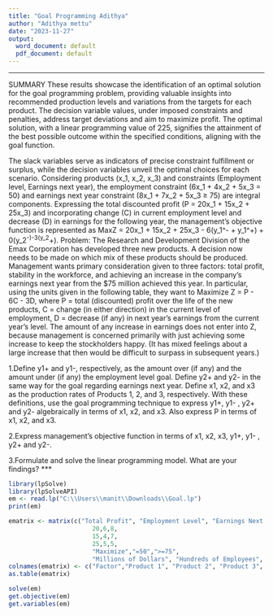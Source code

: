 ---
title: "Goal Programming Adithya"
author: "Adithya mettu"
date: "2023-11-27"
output:
  word_document: default
  pdf_document: default
---
***
SUMMARY
These results showcase the identification of an optimal solution for the goal programming problem, providing valuable insights into recommended production levels and variations from the targets for each product. The decision variable values, under imposed constraints and penalties, address target deviations and aim to maximize profit. The optimal solution, with a linear programming value of 225, signifies the attainment of the best possible outcome within the specified conditions, aligning with the goal function.

The slack variables serve as indicators of precise constraint fulfillment or surplus, while the decision variables unveil the optimal choices for each scenario. Considering products (x_1, x_2, x_3) and constraints (Employment level, Earnings next year), the employment constraint (6x_1 + 4x_2 + 5x_3 = 50) and earnings next year constraint (8x_1 + 7x_2 + 5x_3 ≥ 75) are integral components. Expressing the total discounted profit (P = 20x_1 + 15x_2 + 25x_3) and incorporating change (C) in current employment level and decrease (D) in earnings for the following year, the management's objective function is represented as MaxZ = 20x_1 + 15x_2 + 25x_3 - 6(y_1^- + y_1^+) + 0(y_2^-)-3(y_2^+).
***
***
Problem:
The Research and Development Division of the Emax Corporation has developed three new
products. A decision now needs to be made on which mix of these products should be produced.
Management wants primary consideration given to three factors: total profit, stability in the
workforce, and achieving an increase in the company’s earnings next year from the $75 million
achieved this year. In particular, using the units given in the following table, they want to
Maximize Z = P - 6C - 3D, where
P = total (discounted) profit over the life of the new products,
C = change (in either direction) in the current level of employment,
D = decrease (if any) in next year’s earnings from the current year’s level.
The amount of any increase in earnings does not enter into Z, because management is concerned
primarily with just achieving some increase to keep the stockholders happy. (It has mixed
feelings about a large increase that then would be difficult to surpass in subsequent years.)

1.Define y1+ and y1-, respectively, as the amount over (if any) and the amount under (if any)
the employment level goal. Define y2+ and y2- in the same way for the goal regarding
earnings next year. Define x1, x2, and x3 as the production rates of Products 1, 2, and 3,
respectively. With these definitions, use the goal programming technique to express y1+,
y1- , y2+ and y2- algebraically in terms of x1, x2, and x3. Also express P in terms of x1, x2,
and x3.

2.Express management’s objective function in terms of x1, x2, x3, y1+, y1- , y2+ and y2-.

3.Formulate and solve the linear programming model. What are your findings?
***

```{r}
library(lpSolve)
library(lpSolveAPI)
em <- read.lp("C:\\Users\\manit\\Downloads\\Goal.lp")
print(em)

```

```{r}
ematrix <- matrix(c("Total Profit", "Employment Level", "Earnings Next Year",
                       20,6,8,
                       15,4,7,
                       25,5,5,
                       "Maximize","=50",">=75",
                       "Millions of Dollars", "Hundreds of Employees", "Millions of Dollars"), ncol=6, byrow = F)
colnames(ematrix) <- c("Factor","Product 1", "Product 2", "Product 3", "Goal", "Units")
as.table(ematrix)

```

```{r}
solve(em)
get.objective(em)
get.variables(em) 

```

